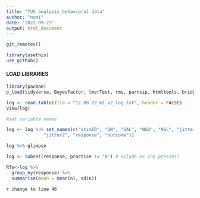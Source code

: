 ---
title: "TUS_analysis_behavioral data"
author: "nomi"
date: '2022-09-23'
output: html_document
---


```{r setup, include=FALSE}
git_remotes()
```

```{r}
library(usethis)
use_github()
```


#### LOAD LIBRARIES
```{r}
library(pacman)
p_load(tidyverse, BayesFactor, lmerTest, rms, parnsip, htmltools, bridgesampling, rstanarm)
```


```{r}

log <- read.table(file = "12.09.22_m1_v2_log.txt", header = FALSE)
View(log)
```

```{r}
#set variable names

log <- log %>% set_names(c("stimID", "GW", "GAL", "NGQ", "NGL", "jitter1", 
              "jitter2", "response", "outcome"))

log %>% glimpse
```
```{r}
log <- subset(response, practice != "0") # exlude 0s (no presses)

```

```{r}
RTs<-log %>% 
  group_by(response) %>% 
  summarise(mean = mean(n), sd(n)) 
```

```{r}
change to line 46```

